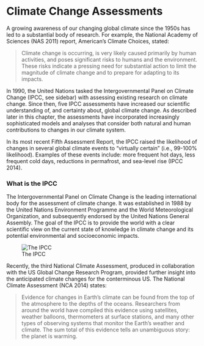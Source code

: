 # Climate Change Assessments
A growing awareness of our changing global climate since the 1950s has led to a substantial body of research. For example, the National Academy of Sciences (NAS 2011) report, American’s Climate Choices, stated:

> Climate change is occurring, is very likely caused primarily by human activities, and poses significant risks to humans and the environment. These risks indicate a pressing need for substantial action to limit the magnitude of climate change and to prepare for adapting to its impacts.

In 1990, the United Nations tasked the Intergovernmental Panel on Climate Change (IPCC, see sidebar) with assessing existing research on climate change. Since then, five IPCC assessments have increased our scientific understanding of, and certainty about, global climate change. As described later in this chapter, the assessments have incorporated increasingly sophisticated models and analyses that consider both natural and human contributions to changes in our climate system.

In its most recent Fifth Assessment Report, the IPCC raised the likelihood of changes in several global climate events to “virtually certain” (i.e., 99-100% likelihood). Examples of these events include: more frequent hot days, less frequent cold days, reductions in permafrost, and sea-level rise (IPCC 2014).

::: {.callout-note icon=false}
### What is the IPCC {#ipcc}

The Intergovernmental Panel on Climate Change is the leading international body for the assessment of climate change. It was established in 1988 by the United Nations Environment Programme and the World Meteorological Organization, and subsequently endorsed by the United Nations General Assembly. The goal of the IPCC is to provide the world with a clear scientific view on the current state of knowledge in climate change and its potential environmental and socioeconomic impacts.

![The IPCC](assets/ipcc.jpg){#fig-ipcc}
:::

Recently, the third National Climate Assessment, produced in collaboration with the US Global Change Research Program, provided further insight into the anticipated climate changes for the conterminous US. The National Climate Assessment (NCA 2014) states:

> Evidence for changes in Earth’s climate can be found from the top of the atmosphere to the depths of the oceans. Researchers from around the world have compiled this evidence using satellites, weather balloons, thermometers at surface stations, and many other types of observing systems that monitor the Earth’s weather and climate. The sum total of this evidence tells an unambiguous story: the planet is warming. 
